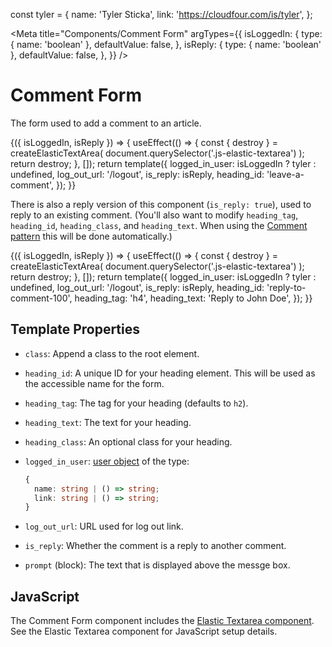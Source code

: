 const tyler = {
  name: 'Tyler Sticka',
  link: 'https://cloudfour.com/is/tyler',
};

<Meta
  title="Components/Comment Form"
  argTypes={{
    isLoggedIn: {
      type: { name: 'boolean' },
      defaultValue: false,
    },
    isReply: {
      type: { name: 'boolean' },
      defaultValue: false,
    },
  }}
/>

# Comment Form

The form used to add a comment to an article.

<Canvas>
  <Story
    name="Default"
    args={{ isReply: false }}
    parameters={{
      docs: {
        source: {
          code: makeTwigInclude(
            '@cloudfour/components/comment-form/comment-form.twig'
          ),
        },
      },
    }}
  >
    {({ isLoggedIn, isReply }) => {
      useEffect(() => {
        const { destroy } = createElasticTextArea(
          document.querySelector('.js-elastic-textarea')
        );
        return destroy;
      }, []);
      return template({
        logged_in_user: isLoggedIn ? tyler : undefined,
        log_out_url: '/logout',
        is_reply: isReply,
        heading_id: 'leave-a-comment',
      });
    }}
  </Story>
</Canvas>

There is also a reply version of this component (`is_reply: true`), used to reply to an existing comment. (You'll also want to modify `heading_tag`, `heading_id`, `heading_class`, and `heading_text`. When using the [Comment pattern](/docs/components-comment--with-reply-button) this will be done automatically.)

<Canvas>
  <Story
    name="Reply"
    args={{ isReply: true, isLoggedIn: true }}
    parameters={{
      docs: {
        source: {
          code: makeTwigInclude(
            '@cloudfour/components/comment-form/comment-form.twig',
            { logged_in_user: tyler, log_out_url: '/logout', is_reply: true }
          ),
        },
      },
    }}
  >
    {({ isLoggedIn, isReply }) => {
      useEffect(() => {
        const { destroy } = createElasticTextArea(
          document.querySelector('.js-elastic-textarea')
        );
        return destroy;
      }, []);
      return template({
        logged_in_user: isLoggedIn ? tyler : undefined,
        log_out_url: '/logout',
        is_reply: isReply,
        heading_id: 'reply-to-comment-100',
        heading_tag: 'h4',
        heading_text: 'Reply to John Doe',
      });
    }}
  </Story>
</Canvas>

## Template Properties

- `class`: Append a class to the root element.
- `heading_id`: A unique ID for your heading element. This will be used as the accessible name for the form.
- `heading_tag`: The tag for your heading (defaults to `h2`).
- `heading_text`: The text for your heading.
- `heading_class`: An optional class for your heading.
- `logged_in_user`: [user object](https://timber.github.io/docs/reference/timber-user/#properties) of the type:

  ```ts
  {
    name: string | () => string;
    link: string | () => string;
  }
  ```

- `log_out_url`: URL used for log out link.
- `is_reply`: Whether the comment is a reply to another comment.
- `prompt` (block): The text that is displayed above the messge box.

## JavaScript

The Comment Form component includes the [Elastic Textarea component](http://localhost:6006/?path=/docs/components-input--elastic-textarea). See the Elastic Textarea component for JavaScript setup details.
